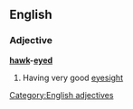 ==English==
===Adjective===
'''[[hawk]]-[[eyed]]'''
#Having very good [[eyesight]]
[[Category:English adjectives]]
